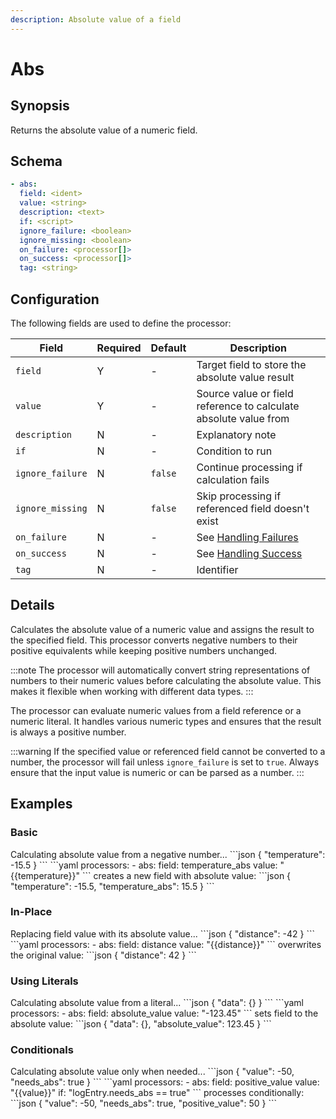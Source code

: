 ```yaml
---
description: Absolute value of a field
---
```


# Abs

## Synopsis

Returns the absolute value of a numeric field.

## Schema

```yaml {2-3}
- abs:
  field: <ident>
  value: <string>
  description: <text>
  if: <script>
  ignore_failure: <boolean>
  ignore_missing: <boolean>
  on_failure: <processor[]>
  on_success: <processor[]>
  tag: <string>
```

## Configuration

The following fields are used to define the processor:

|Field|Required|Default|Description|
|---|---|---|---|
|`field`|Y|-|Target field to store the absolute value result|
|`value`|Y|-|Source value or field reference to calculate absolute value from|
|`description`|N|-|Explanatory note|
|`if`|N|-|Condition to run|
|`ignore_failure`|N|`false`|Continue processing if calculation fails|
|`ignore_missing`|N|`false`|Skip processing if referenced field doesn't exist|
|`on_failure`|N|-|See [Handling Failures](../handling-failures.mdx)|
|`on_success`|N|-|See [Handling Success](../handling-success.mdx)|
|`tag`|N|-|Identifier|

## Details

Calculates the absolute value of a numeric value and assigns the result to the specified field. This processor converts negative numbers to their positive equivalents while keeping positive numbers unchanged.

:::note
The processor will automatically convert string representations of numbers to their numeric values before calculating the absolute value. This makes it flexible when working with different data types.
:::

The processor can evaluate numeric values from a field reference or a numeric literal. It handles various numeric types and ensures that the result is always a positive number.

:::warning
If the specified value or referenced field cannot be converted to a number, the processor will fail unless `ignore_failure` is set to `true`. Always ensure that the input value is numeric or can be parsed as a number.
:::

## Examples

### Basic

<ExampleGrid>
  <CommentCol>
    Calculating absolute value from a negative number...
  </CommentCol>
  <CodeCol>
    ```json
    {
      "temperature": -15.5
    }
    ```
    ```yaml
    processors:
      - abs:
        field: temperature_abs
        value: "{{temperature}}"
    ```
  </CodeCol>
  <CommentCol>
    creates a new field with absolute value:
  </CommentCol>
  <CodeCol>
    ```json
    {
      "temperature": -15.5,
      "temperature_abs": 15.5
    }
    ```
  </CodeCol>
</ExampleGrid>

### In-Place

<ExampleGrid>
  <CommentCol>
    Replacing field value with its absolute value...
  </CommentCol>
  <CodeCol>
    ```json
    {
      "distance": -42
    }
    ```
    ```yaml
    processors:
      - abs:
        field: distance
        value: "{{distance}}"
    ```
  </CodeCol>
  <CommentCol>
    overwrites the original value:
  </CommentCol>
  <CodeCol>
    ```json
    {
      "distance": 42
    }
    ```
  </CodeCol>
</ExampleGrid>

### Using Literals

<ExampleGrid>
  <CommentCol>
    Calculating absolute value from a literal...
  </CommentCol>
  <CodeCol>
    ```json
    {
      "data": {}
    }
    ```
    ```yaml
    processors:
      - abs:
        field: absolute_value
        value: "-123.45"
    ```
  </CodeCol>
  <CommentCol>
    sets field to the absolute value:
  </CommentCol>
  <CodeCol>
    ```json
    {
      "data": {},
      "absolute_value": 123.45
    }
    ```
  </CodeCol>
</ExampleGrid>

### Conditionals

<ExampleGrid>
  <CommentCol>
    Calculating absolute value only when needed...
  </CommentCol>
  <CodeCol>
    ```json
    {
      "value": -50,
      "needs_abs": true
    }
    ```
    ```yaml
    processors:
      - abs:
        field: positive_value
        value: "{{value}}"
        if: "logEntry.needs_abs == true"
    ```
  </CodeCol>
  <CommentCol>
    processes conditionally:
  </CommentCol>
  <CodeCol>
    ```json
    {
      "value": -50,
      "needs_abs": true,
      "positive_value": 50
    }
    ```
  </CodeCol>
</ExampleGrid>
